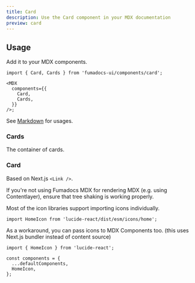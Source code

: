 ```yaml
---
title: Card
description: Use the Card component in your MDX documentation
preview: card
---
```


## Usage

Add it to your MDX components.

```tsx
import { Card, Cards } from 'fumadocs-ui/components/card';

<MDX
  components={{
    Card,
    Cards,
  }}
/>;
```

See [Markdown](/docs/ui/markdown#cards) for usages.

### Cards

The container of cards.

### Card

Based on Next.js `<Link />`.

<AutoTypeTable path="./content/docs/ui/props.ts" name="CardProps" />

<Callout title="Tree Shaking on icons" type="warn">

If you're not using Fumadocs MDX for rendering MDX (e.g. using Contentlayer), ensure that
tree shaking is working properly.

Most of the icon libraries support importing icons individually.

```tsx
import HomeIcon from 'lucide-react/dist/esm/icons/home';
```

As a workaround, you can pass icons to MDX Components too. (this uses Next.js bundler instead of content source)

```tsx title="page.tsx"
import { HomeIcon } from 'lucide-react';

const components = {
  ...defaultComponents,
  HomeIcon,
};
```

</Callout>
